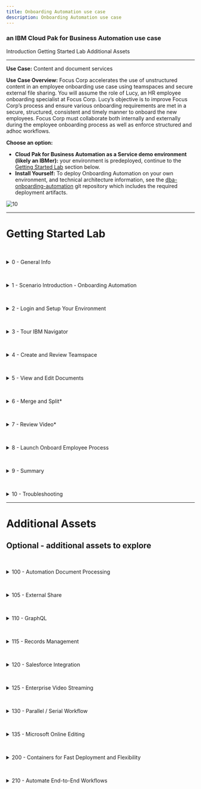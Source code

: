 ```yaml
---
title: Onboarding Automation use case
description: Onboarding Automation use case
---
```


### an IBM Cloud Pak for Business Automation use case

<AnchorLinks>
  <AnchorLink>Introduction</AnchorLink>
  <AnchorLink>Getting Started Lab</AnchorLink>
  <AnchorLink>Additional Assets</AnchorLink>
</AnchorLinks>

***

**Use Case:** Content and document services

**Use Case Overview:** Focus Corp accelerates the use of unstructured content in an employee onboarding use case using teamspaces and secure external file sharing. You will assume the role of Lucy, an HR employee onboarding specialist at Focus Corp. Lucy’s objective is to improve Focus Corp’s process and ensure various onboarding requirements are met in a secure, structured, consistent and timely manner to onboard the new employees. Focus Corp must collaborate both internally and externally during the employee onboarding process as well as enforce structured and adhoc workflows. 

**Choose an option:**

  * **Cloud Pak for Business Automation as a Service demo environment (likely an IBMer):** your environment is predeployed, continue to the [Getting Started Lab](#getting-started-lab) section below.
  * **Install Yourself:** To deploy Onboarding Automation on your own environment, and technical architecture information, see the <a href="https://github.com/ibm-cloud-architecture/dba-onboarding-automation" target="_blank">dba-onboarding-automation</a> git repository which includes the required deployment artifacts.

 ![10](./images/010-Intro-OnboardingAutomation.png)

***

# Getting Started Lab

<a name="lab-section-0"></a>
<br/>
<details>
<summary>0 - General Info</summary>

<br/>

Below are some of the icons used throughout this lab

> ℹ️ &nbsp; &nbsp; **Informational note**

> ⚠️  &nbsp; &nbsp;**Warning note**

> ﹡ &nbsp; &nbsp; **Sections identified with a ﹡ indicates that the section may require deeper technical expertise <br />
&nbsp; &nbsp; &nbsp; &nbsp; &nbsp; and should be skipped by non-technical users**

</details>

<a name="lab-section-1"></a>
<br/>
<details>
<summary>1 - Scenario Introduction - Onboarding Automation</summary>

<br/>

**Use Case Overview**

<br/>

Employee applicant (John Doe) submitted an employee application and video interview along with other materials as part of the employment application process. During this process, HR processors initially reviewed the employment application making comments and annotations on the document along with entering video bookmarks, allowing additional reviewers to quickly locate key responses. Lucy along with other reviewers are able to review all the information and documents pertaining to applicant John Doe in the teamspace in a consistent and secure manner using an intuitive user-interface. Some of the information such as the applicant's SSN, is available on some of the documents but they are redacted so that only reviewers with the appropriate permission are able to see the redacted content. The use of video bookmarks also allows Lucy to quickly jump to key sections of the video without necessarily having to watch the entire video. Finally, Lucy is able to integrate with enterprise workflow to launch additional manual and automated processes.

<br/>

**Discovery Map**

<br/>

![44](./images/000-Intro-DiscoveryMap.png)

<br/>

[Go to top](#lab-section-1) | [Go to Getting Started Lab](#getting-started-lab)
</details>

<a name="lab-section-2"></a>
<br/>

<details>

<summary>2 - Login and Setup Your Environment</summary>

<br/>

This demo requires the use of a Cloud Pak for Business Automation, select one of the options below to access an environment

<br/>

<a name="lab-section-2a"></a>
<br/>
<details>
<summary style="margin-left: 40px">Option 2A - Using a Cloud Pak for Business Automation as a Service environment (likely an IBMer or Business Partner)?</summary>

<br/>

<p style="margin-left: 40px">

IBM maintains multiple SaaS tenants that can be reserved and accessed by both IBMers and Business Partners.    

<br/>

Please login to IBM Technology Zone and navigate to https://techzone.ibm.com/collection/business-automation-saas to reserve an environment.  

<br/>
Once you have access to an environment, please continue here:

1\. Enablement Users, your environment should already be completed, please continue.  
2\. Demo Users, once your account administrator completes the below setup and provides you access, please continue.  
3\. Administrator Users, expand the following section to access additional steps to setup access for yourself and others in your environment.

</p>

<br/>

<a name="lab-section-2aa"></a>
<br/>
<details>
<summary style="margin-left: 80px">Additional on Cloud Administrator Setup</summary>

<p style="margin-left: 80px">

<br/>

1\. Login to your Cloud Pak for Business Automation as a Service demo environment <a href="http://automationcloud.ibm.com" target="_blank">here</a> to access your portal.  
2\. Open the menu in the upper left.  
3\. Under **Administer subscriptions**, click **Access management**.  
4\. Locate or search for your user and ensure all environments (Development and so on) are activated.  
5\. Click the pencil icon on the right side of your user row and ensure the appropriate roles are selected (below is an example set of roles).  
6\. Repeat this process for all users that need access using the below for reference.  

</p>

<br/>

<p style="margin-left: 80px">

<Row>
<Column colLg={4} colMd={4}>

**All User Access Roles**

![2](./images/required-roles.png)
<br/>

</Column>
<Column colLg={4} colMd={4}>

**All Administrator Roles**

![2](./images/all-admin-roles.png)
<br/>

</Column>
</Row>

</p>

<br/>

<p style="margin-left: 80px">

[Go to top](#lab-section-2aa) | [Go to Getting Started Lab](#getting-started-lab)

</p>

</details>

> Enablement and Demo Users, continue here...

<p style="margin-left: 40px">

4\. Login to your Cloud Pak for Business Automation as a Service demo environment <a href="http://automationcloud.ibm.com" target="_blank">here</a> to access your portal.  
5\. Open the menu in the upper left  
6\. Select **Production** and then **Run**  

<br/>

![11](./images/001c-Portal.png)

<br/>

7\. Click the **Business Automation Apps** tile to launch the Business Automation Navigator desktop  

<br/>

![11](./images/001d-Portal.png)

<br/>

8\. Wait for the desktop to load in a new browser window/tab (it can take some time)  

<br/>

9\. Start by reviewing the available demos, they all represent a business automation use case so you can easily get started.  

<br/>

![11](./images/001d-BAN.png)

<br/>

10\. When ready, click the **Onboarding Automation** tile to launch the demo.  

<br/>

![13](./images/Application01b.png)

<br/>

11\. Check the tabs to learn more about the demo  
&nbsp; &nbsp;&nbsp; &nbsp; a\. **Storyboard**  
&nbsp; &nbsp;&nbsp; &nbsp; b\. **Discovery Map**  

<br/>

![13](./images/Application03-Tabs.png)

<br/>

12\. Navigate to the **Run the demo!** tab and then click on the picture of the **Lucy - HR Employee Onboarding Specialist**  

<br/>

![13](./images/Application03-Lucy.png)

> Please continue to the next section...

[Go to top](#lab-section-2a) | [Go to Getting Started Lab](#getting-started-lab)
</p>
</details>

<br/>

<a name="lab-section-2b"></a>
<br/>
<details>
<summary style="margin-left: 40px">Option 2B - Are You Using Your Own Environment (not an on Cloud trial/demo)?</summary>

<br/>

<p style="margin-left: 40px">

1\. Standard Users, once your account administrator completes the below setup and provides you access, please continue.    
2\. Administrator Users, expand the following section to access additional information to setup access for yourself and others in your environment:  

<br/>

</p>

<details>
<summary style="margin-left: 80px">Additional Administrator Setup For Your Own Environment</summary>

<p style="margin-left: 80px">

<br/>

See the <a href="https://github.com/ibm-cloud-architecture/dba-onboarding-automation" target="_blank">dba-onboarding-automation</a> git repository to deploy on your own platform.

</p>

<br/>

</details>

> Standard Users, continue here...

<p style="margin-left: 40px">

3\. Ask your administrator for the URL to the desktop in Business Automation Navigator and your login credentials  

4\. Wait for the desktop to load in a new browser window/tab (it can take some time)  

5\. Start by reviewing the available demos, they all represent a business automation use case so you can easily get started.  

<br/>

![11](./images/001d-BAN.png)

<br/>

6\. When ready, click the **Onboarding Automation** tile to launch the demo.  

<br/>

![13](./images/Application01b.png)

<br/>

7\. Check the tabs to learn more about the demo  
&nbsp; &nbsp;&nbsp; &nbsp; a\. **Storyboard**  
&nbsp; &nbsp;&nbsp; &nbsp; b\. **Discovery Map**  

<br/>

![13](./images/Application03-Tabs.png)

<br/>

8\. Navigate to the **Run the demo!** tab and then click on the picture of the **Lucy - HR Employee Onboarding Specialist**  

<br/>

![13](./images/Application03-Lucy.png)

</p>

> Please continue to the next section...

<p style="margin-left: 40px">

[Go to top (Option 2b)](#lab-section-2b) | [Go to Getting Started Lab](#getting-started-lab)

</p>

</details>

<br/>

[Go to top](#lab-section-2) | [Go to Getting Started Lab](#getting-started-lab)
</details>

<a name="lab-section-3"></a>
<br/>
<details>
<summary>3 - Tour IBM Navigator</summary>

#### IBM Navigator is a desktop for an organization's workers to find and organize information.

<br/>

You are now a Human Resources (HR) Onboarding Specialist, Lucy, at Focus Corp reviewing an applicant, John Doe, for employment. As an onboarding specialist, Lucy will use the IBM Navigator user interface to review content submitted by John such as the employment application and video interview.

<br/>

Let's take a quick tour of the **IBM Navigator** user interface.

<br/>

1\. Click on the navigation menu icon in the upper left corner of the screen  

<br/>

The navigation menu icon (also commonly referred to as the hamburger icon) is used to access the navigation menu and features such as **Browse**, **Search**, **Share**, **Teamspaces**, **Work**, **Cases** and **Reports**. Additional features can also be added using plugins. This interface including the top banner, list of features and menu options are configurable through the use of desktops.

<br/>

Note: The **Reports** feature is used for Records Management and may or may not be installed on your environment. Records Management related activities such as declaring a record can be done automatically and also manually using the **Browse** feature. The **Work** and **Cases** feature show workflow tasks assigned to the user and case manager activities (respectively).

<br/>

 ![13](./images/100-Navigator-Hamburger.png)

<br/>

2\. Click the **Browse** feature  

<br/>

 ![44](./images/100-Navigator-BrowseFeature.png)

<br/>

You are now viewing a repository called **Corporate Operations** which is an **IBM FileNet Content Manager** repository. You can also access other repositories and perform cross-repository searches using **CM8** (IBM Content Manager), **CMOD** (IBM Content Manager OnDemand), **Box®** and **CMIS** (Content Management Interoperability Services) compliant repositories like **Alfresco®** and **Microsoft SharePoint®** On-Premises.

<br/>

3\. From the folder structure on the left side of the screen, traverse and click on the **Focus Corp Docs / Human Resources / Onboarded Employees** folder representing content for onboarded employees.  

<br/>

 ![13](./images/110c-Navigator-OnboardedEmployees.png)

<br/>

As shown the diagram above, the center or content area of the screen shows the selected content which may also be used to traverse the folder structure. Additionally, the top of the content area displays the full folder structure of the selected content.

<br/>

4\. Click on the **Selena Swift** checkbox as shown in the diagram below.  

<br/>

Please note that the folder can be selected by either clicking on the checkbox -OR- by clicking on the folder row. If a checkbox is not visible, contact your administrator to enable **Content list checkboxes** at the desktop level. Clicking on the folder name text will select the folder and additionally traverse into the folder.

<br/>

 ![13](./images/115-Navigator-SelenaSwift.png)

<br/>

For onboarded employee – **Selena Swift**, you can see custom folder properties such as the **First Name**, **Last Name**, **Employee ID**, **Onboarded** status and **Hire Date**.

<br/>

5\. Navigate to the **Focus Corp Docs / Human Resources / Onboarded Employees / Selena Swift / Employee Packet** folder and then click on the checkbox for the first document. Next, in the upper-right corner, select the different **Views** (**Details**, **Magazine**, **Filmstrip**). As shown in the diagram below, the **Details** view is shown as the default view.  

<br/>

 ![13](./images/120c-Navigator-EmployeePacket.png)

<br/>

In our example, Focus Corp maintains an **Employee Packet** folder that contains new employee info documents such as the **Confidentiality Agreement** and **Employee Manual**. In the **Details** view, you are able to see the thumbnail and properties of the selected content.

<br/>

6\. Select the **Magazine** view  

<br/>

 ![13](./images/121-Navigator-Magazine.png)

<br/>

In the **Magazine** view, you can now see the same content along with social features such as **Likes**, **Tags**, **Downloads** and **Comments**.

<br/>

7\. Select the **Filmstrip** view. The **Filmstrip** view is very useful for looking at media such pictures. Select the **Photos** folder below the **Employee Packet** folder and then select each picture document.

<br/>

 ![13](./images/122-Navigator-Filmstrip.png)

<br/>

[Go to top](#lab-section-3) | [Go to Getting Started Lab](#getting-started-lab)
</details>

<a name="lab-section-4"></a>
<br/>
<details>
<summary>4 - Create and Review Teamspace</summary>

#### Let’s now look at teamspaces. Teamspaces represent a focused view of the relevant folders, documents and searches that a team needs to complete their tasks.

<br/>

Our use case revolves around Lucy reviewing an existing teamspace for employee applicant John Doe. Typicaly, the teamspace would already be created, processed and reviewed by a few HR processors before reaching Lucy to further review and approve the applicant for onboarding. In this section, you first create an employee onboarding teamspace for the employee applicant John Doe. Next, you will review how a teamspace is used once it is created.

<br/>

<a name="lab-section-41"></a>
<br/>
<details>
<summary style="margin-left: 40px">4.1 - Create Teamspace</summary>
<p style="margin-left: 40px">

<br/>

An **Employee Onboarding** teamspace template should already be available. If not or if you want to learn more about creating teamspace templates, please proceed to the section below - **4.1.1 - Teamspace Template Builder**. Otherwise, proceed to section **4.1.2 - Teamspace Builder**.

<br/>

</p>

<a name="lab-section-411"></a>
<br/>
<details>
<summary style="margin-left: 80px">4.1.1 - Teamspace Template Builder*</summary>
<p style="margin-left: 80px">

> ℹ️ &nbsp; This section is optional, if you do not want to perform this section, please proceed to the next section.

This section covers the creation of a teamspace template using the teamspace template builder.

<br/>

The use of teamspace templates allows for the configuration of the folder hierarchy, documents, search templates, and security in a user-friendly wizard interface which can then be used to create teamspaces in a timely, secure and consistent manner.

<br/>

1\. From the navigation menu, click on **Teamspaces**  

<br/>

 ![13](./images/additional-assets/teamspace-template/100-Teamspace-Feature.png)

<br/>
<br/>

2\. Click on the **Templates** tab and then click on **New Template**  

<br/>

 ![13](./images/additional-assets/teamspace-template/110-New-Teamspace-Template.png)

<br/>

As shown in the diagram below, the **Teamspace Template Builder** is displayed.

<br/>

The teamspace template builder uses a wizard-driven user interface that guides you through the following steps:
- Define Teamspace Template
- Select Searches
- Select Classes or Entry Templates
- Folders and Documents Tree
- Select Roles

<br/>

 ![13](./images/additional-assets/teamspace-template/120-Template-Builder.png)

<br/>
<br/>

3\. Teamspace Template Builder - Define Teamspace Template  

<br/>

Enter a value for the **Template name** and **Template description**. If you are using a shared environment and plan to share the template, please select a value that distinguishes your template from others. In the diagram below, a generic template name and description is used for the employee onboarding use case and specified not to share the template.

<br/>

At this point, you can continue to the next step by clicking on the **Next** button for the remaining configuration items (searches, classes/entry templates, folders/documents and roles). At any point, you can complete the configuration of the template by clicking on the **Finish** button and optionally edit the configuration at a later time.

<br/>

When complete, click on the **Next** button to continue to the next step.

<br/>

 ![13](./images/additional-assets/teamspace-template/130-Define-Teamspace-Template.png)

<br/>
<br/>

4\. Teamspace Template Builder - Select Searches  

<br/>

You will not specify any searches for the teamspace, click the **Next** button to continue to the next step

<br/>

 ![13](./images/additional-assets/teamspace-template/140b-Select-Searches.png)

<br/>
<br/>

5\. Teamspace Template Builder - Select Classes or Entry Templates  

<br/>

This step specifies either document classes or entry templates that can be used to store documents into the teamspace. You will configure this step using classes. As shown in the diagram below, first click the option for **Use classes to add documents**. Select the **Employment Application** and the **Document** classes and click the **Add** button. Finally, click on the **Next** button to continue to the next step.

<br/>

 ![13](./images/additional-assets/teamspace-template/150-Template-Select-Classes.png)

<br/>

>Note: if the **Employment Application** class is not available, please contact your Administrator to make it available to you. Otherwise, selecting the default **Document** is sufficient - you will just not see the custom properties (First Name, Last Name, Application Date) when adding the application document to the teamspace.

<br/>
<br/>

6\. Teamspace Template Builder - Folders and Documents Tree

<br/>

This step configures the folder structure that will be used for the teamspace. Additionally, documents can be added to the folder(s). The use of a common folder structure and default documents provides a consistent process so that any teamspaces created with this template uses a consistent and standardized folder hierarchy and documents.

<br/>

Click **New Folder** and then build the folder structure shown below or create your own custom folder structure. To add a document to a folder, click on the **Add Document** button and add a document. When complete, click on the **Next** button to continue to the last step.

<br/>

 ![13](./images/additional-assets/teamspace-template/160-Folders-Documents-Tree.png)


<br/>
<br/>

7\. Teamspace Template Builder - Select Roles

<br/>

This steps allows you to either associate existing role templates or create custom roles for the teamspace template. Click **New Role**, enter a **Role Name** / **Role Description** and then set the desired permissions for the role.

<br/>

As shown in the diagram below, create one or more the following custom roles: HR - Human Resources, Payroll - Payroll, Manager - Department Manager, IT - Information Technology. Alternatively, you can also select an existing role template available at the bottom and add them to the teamspace template. When complete, click on the **Finish** button to complete the setup of the teamspace template. The teamspace template can be updated at a later time if desired.

<br/>

 ![13](./images/additional-assets/teamspace-template/170b-Select-Roles.png)

<br/>

The teamspace template is now complete, please refer to the next section **4.1.2 Teamspace Builder** to create a teamspace from this template.

<br/>

[Go to top (Teamspace Template Builder)](#lab-section-411) | [Go to Getting Started Lab](#getting-started-lab)

<br/>

</p>

</details>

<a name="lab-section-412"></a>
<br/>
<details>
<summary style="margin-left: 80px">4.1.2 - Teamspace Builder</summary>
<p style="margin-left: 80px">

<br/>

This section covers how to create a teamspace from the **Employee Onboarding** teamspace template that was created in the section above.

<br/>

Download the items below, these items will be added later to the teamspace:
* Employment Application - [Focus Corp - Employment Application.pdf](https://github.com/ibm-cloud-architecture/dba-onboarding-automation/raw/main/content-services/sample-content/Focus%20Corp%20-%20Employment%20Application.pdf)
* Video Interview - <a href="https://ibm.box.com/s/wrg8tk9cx7bi4g23wjk19esxi1rmnl8l" target="_blank">Focus Corp - Video Interview - John Doe - KT.mp4</a>

<br/>

1\. From the navigation menu, click on **Teamspaces**

<br/>

 ![13](./images/additional-assets/teamspace-template/100-Teamspace-Feature.png)

<br/>

2\. Click on the **Teamspaces** tab and then click on **New Teamspace**

<br/>

 ![13](./images/additional-assets/teamspace-template/200b-New-Teamspace.png)

<br/>

As shown in the diagram below, the **Teamspace Builder** is displayed.

<br/>

Similar to the **Teamspace Template Builder**, the **Teamspace Builder** uses a wizard-driven user interface that guides you through the following steps:
- Define Teamspace
- Select Searches
- Select Classes or Entry Templates
- Folders and Documents Tree
- Select Users

<br/>

 ![13](./images/additional-assets/teamspace-template/210-Teamspace-Builder.png)

<br/>

3\. Teamspace Builder - Define Teamspace  

<br/>

Enter a value for the **Template name** and **Template description**. If you are using a shared environment, please select a value that distinguishes your teamspace from others. Next, select the **Employee Onboarding** template or the teamspace template that was created in section **4.1.1 Teamspace Template Builder**.

<br/>

When complete, review the information after the diagram below and then click on the **Next** button to continue to the next step.

<br/>

![13](./images/additional-assets/teamspace-template/220-Define-Teamspace.png)

<br/>

You can directly build the teamspace or you can specify the teamspace template that contains some predefined configuration settings. Using the template allows us to consistently build the teamspace ensuring the proper folder, documents, searches and roles are configured for every new project. At the same time, you are also able to slightly modify these settings as you create the teamspace for any additional configuration that may be needed for the specific teamspace.

<br/>

At this point, you can continue to the next step by clicking on the **Next** button for the remaining configuration items (searches, classes/entry templates, folders/documents and roles). At any point, you can complete the configuration of the template by clicking on the **Finish** button and optionally edit the configuration at a later time.

<br/>

When complete, click on the **Next** button to continue to the next step.

<br/>

4\. Teamspace Builder - Select Searches

<br/>

Any saved searches that were included in the teamspace template should be listed in the **Selected searches** area. If desired, add any searches that you would like to be included in the teamspace. When complete, click the **Next** button to continue to the next step.

<br/>

![13](./images/additional-assets/teamspace-template/230-Select-Searches.png)

<br/>

5\. Teamspace Builder - Select Classes or Entry Templates

<br/>

This step identifies the classes or entry templates that were configured with the teamspace template. Any document classes or entry templates that were included in the teamspace template should be listed in the **Selected Classes / Entry Templates** area.

<br/>

Click the **Next** button

<br/>

![13](./images/additional-assets/teamspace-template/240-Teamspace-Select-Classes.png)


<br/>

6\. Teamspace Builder - Folders and Documents Tree

<br/>

As shown below, the folder structure and associated documents were automatically created based on the teamspace template. In this step, you will add the [Employment Application](https://github.com/ibm-cloud-architecture/dba-onboarding-automation/raw/main/content-services/sample-content/Focus%20Corp%20-%20Employment%20Application.pdf) into **Application** folder.

<br/>

Right-click on the **Application** folder and click on **Add Document from Local Drive**

<br/>

![13](./images/additional-assets/teamspace-template/250-Add-Application.png)

<br/>

7\. Teamspace Builder - Folders and Documents Tree - Add Document - Employment Application

<br/>

As shown in the diagram below, enter the following:  
  1\. File name - **Focus Corp - Employment Application.pdf**  
  2\. Class - **Employment Application**  
  3\. First Name - **John**  
  4\. Last Name - **Doe**  
  5\. Application Date - select any date  

<br/>

When complete, click on the **Add** button

<br/>

![13](./images/additional-assets/teamspace-template/255b-Add-Document.png)

<br/>

8\. Teamspace Builder - Folders and Documents Tree - Add Document - Video Interview

<br/>

Using the same process as the step above, add the <a href="https://ibm.box.com/s/wrg8tk9cx7bi4g23wjk19esxi1rmnl8l" target="_blank">Video Interview</a> into the **Application / Video Interview** folder.

<br/>

As shown in the diagram below, enter the following:  
  1\. File name: Choose Files - **Focus Corp - Video Interview - John Doe - KT.mp4**  
  2\. Class - **Document**  

<br/>

When complete, click on the **Add** button

<br/>

![13](./images/additional-assets/teamspace-template/258-Add-Video.png)

<br/>

9\. Teamspace Builder - Select Users

<br/>

As shown in the diagram below, your user name should be identified as an owner of the teamspace. To add yourself to another role, click on a role in the **Available roles** area. To add additional users to the teamspace, click on **Add Users and Groups...** and add any additional users or groups to the teamspace.

<br/>

When complete, click the **Finish** button to complete the setup of your teamspace.

<br/>

![13](./images/additional-assets/teamspace-template/260-Teamspace-Users.png)

<br/>

[Go to top (Teamspace Builder)](#lab-section-412) | [Go to Getting Started Lab](#getting-started-lab)
</p>
</details>

<br/>

<p style="margin-left: 40px">

[Go to top (Create Teamspace)](#lab-section-41) | [Go to Getting Started Lab](#getting-started-lab)
</p>
</details>

<br/>

<a name="lab-section-42"></a>
<br/>
<details>
<summary style="margin-left: 40px">4.2 - Review Teamspace</summary>

<p style="margin-left: 40px">

<br/>

1\. From the navigation menu, select **Teamspaces**  

<br/>

 ![13](./images/200-Teamspace-Feature.png)

<br/>

A list of teamspaces should be displayed. In the diagram below, the  **Employee Onboarding - John Doe** teamspace is highlighted.

<br/>

 ![13](./images/210-Teamspaces.png)

> Note: Please use the teamspace that was created in **4.1.2 - Teamspace Builder**. Let's refer to this as **your teamspace** going forward.

<br/>

2\. Locate your teamspace and right-click on it and select **Modify**, **Roles**  

<br/>

 ![13](./images/220-Teamspace-Roles.png)

<br/>

A teamspace can be configured with custom roles for granular security permissions. Clicking on a role allows you to view and manage the security permissions of the role. In the diagram below, the **HR - Human Resources** custom role and associated permission are shown. The **Team** tab can also be selected to view and manage users/groups assigned to the role.

<br/>

 ![13](./images/230-Teamspace-Roles-Security.png)

<br/>

3\. Click **Cancel** to exit the **Modify Teamspace** screen  

<br/>

4\. You are now back at the list of teamspaces, click on your teamspace name to view it  

<br/>

 ![13](./images/210-Teamspaces.png)

<br/>

As shown in the digram below, this is your teamspace - note the three sections on the left side of the screen for **Browse** to manage content, **Search** to manage saved searches, **Team** to view members of the teamspace.

<br/>

Note the folder structure in the **Browse** section, this and the associated documents were automatically created using the teamspace template.

<br/>

The middle/main section of the screen displays the content selected in the **Browse** and **Search** section. As shown in the diagram above, the **Application** folder is selected in the **Browse** section with the contents of the folder displayed in the main section.

<br/>

On the right side of the screen, you will see a thumbnail of the document selected in the main section along with a **Properties** section showing the custom document properties associated with the document (**First Name**, **Last Name**, **Application Date**) along with the document **System Properties**.

<br/>

 ![13](./images/240-Teamspace-View.png)

<br/>
<br/>

[Go to top (Review Teamspace)](#lab-section-42) | [Go to Getting Started Lab](#getting-started-lab)
</p>
</details>

<br/>

<a name="lab-section-43"></a>
<br/>
<details>
<summary style="margin-left: 40px">4.3 - Prepare Teamspace Content*</summary>
<p style="margin-left: 40px">

> ⚠️ &nbsp; **This section is optional and covers the preparation of teamspace content, if you do not want to perform this section, please proceed to the next section. The preparation of the Employment Application document assumes you have familiarity with creating annotations.**

The following teamspace content will be prepared in this section:

<br/>

* **Employment Application**: prepare the document with initial annotations for lab section **5 - View and Edit Documents**

<br/>

* **Video Interview**: prepare the video with intial bookmarks for lab section **7 - Review Video**.

<br/>

<a name="lab-section-431"></a>
<br/>
<details>
<summary style="margin-left: 80px">4.3.1 - Prepare Employment Application</summary>
<p style="margin-left: 80px">

<br/>

You will create annotations to the application document in prepartion for section **5 - View and Edit Documents**.

<br/>

1\. Continuing from section [4.2 - Review Teamspace](#lab-section-42) - open your teamspace and open the application document (Focus Corp - Employment Application.pdf)  

<br/>

![13](./images/300-Application-Document.png)

<br/>

2\. Using the diagram below as a reference, create the following annotations/comments:  
&nbsp; &nbsp; &nbsp; &nbsp; a\. Redaction annotation on the Social Security Number with redaction reason **Social Security Number**  
&nbsp; &nbsp; &nbsp; &nbsp; b\. Highlight annotation on the salary desired amount (85,000)  
&nbsp; &nbsp; &nbsp; &nbsp; c\. Sticky note annotation with text: Salary request exceeds job posting - please review  
&nbsp; &nbsp; &nbsp; &nbsp; d\. Text annotation with text: Salary request exceeds job posting - please review  
&nbsp; &nbsp; &nbsp; &nbsp; e\. Stamp annotation with the **Received date** stamp  
&nbsp; &nbsp; &nbsp; &nbsp; f\. Stamp annotation with the **Reviewed date** stamp  
&nbsp; &nbsp; &nbsp; &nbsp; g\. Document comment with comment: Salary request exceeds job posting - please review  
&nbsp; &nbsp; &nbsp; &nbsp; h\. Document comment with comment: Salary adjust was approved, please proceed with this candidate  
&nbsp; &nbsp; &nbsp; &nbsp; i\. Document comment with comment: This is a test comment, right-click this comment and select Edit/Delete to edit or delete this comment  

<br/>

![13](./images/305-Annotations.png)

<br/>

3\. When complete, click on the **Save** icon to save your updates and then the **X** icon to exit the viewer.  

<br/>

![13](./images/302-Annotation-Save.png)

<br/>

[Go to top (Prepare Employment Application)](#lab-section-431) | [Go to Getting Started Lab](#getting-started-lab)

<br/>

</p>

</details>

<a name="lab-section-432"></a>
<br/>
<details>
<summary style="margin-left: 80px">4.3.2 - Prepare Video Interview</summary>
<p style="margin-left: 80px">

<br/>

You will create video bookmarks to the video interview in prepartion for section **7 - Review Video**

<br/>

1\. From your teamspace, click on the video name (Focus Corp - Video Interview - John Doe - KT.mp4) in the folder: **Employee Onboarding \ Application \ Video Interview**.  

<br/>

 ![13](./images/380-Video-Launch.png)

<br/>

2\. Click on the **Open in New Window** icon in the upper right corner of the viewer to open the viewer in a new window so you can access the video bookmark feature.  

<br/>

 ![13](./images/382-Video-OpenNewWindow.png)

<br/>

3\. Locate a time in the video to create a bookmark. This can be done by playing the video and pausing at the desired location. Once you have a good idea where to place the bookmark, click on **Bookmarks**, **New Bookmark** and then enter the **Name** and optionally the **Description**. If necessary, adjust the **Start Time** to the desired time in the video. Lastly, click on the **Ok** button to save the bookmark.  

<br/>

These are the bookmarks that should be created - please create at least 2-3 of these bookmarks
  1\. Tell me about yourself (00:00:07)  
  2\. Why shoud we hire you? (00:00:31)  
  3\. Why did you leave your last job? (00:00:51)  
  4\. What is your greatest weakness? (00:01:05)  
  5\. What are your greatest strength? (00:01:21)  
  6\. Where do you see yourself in 5 years? (00:01:42)  
  7\. What do you like to do outside of work? (00:01:57)  

<br/>

 ![13](./images/383-Video-New-Bookmark-Add.png)

<br/>

When complete, exit the viewer.

<br/>

[Go to top (Prepare Video Interview)](#lab-section-432) | [Go to Getting Started Lab](#getting-started-lab)
</p>
</details>

<br/>

[Go to top (Prepare Teamspace Content)](#lab-section-43) | [Go to Getting Started Lab](#getting-started-lab)
</p>
</details>

<br/>

[Go to top (Create and Review Teamspace)](#lab-section-4) | [Go to Getting Started Lab](#getting-started-lab)
</details>


<a name="lab-section-5"></a>
<br/>
<details>
<summary>5 - View and Edit Documents</summary>


> ℹ️ &nbsp; Use the application document (**Focus Corp - Employment Application.pdf**) that was added to the teamspace in section [4.1.2 - Teamspace Builder](#lab-section-412). This document represents the employee applicant's employment application and also contains an I9 document which will you split into a second document using the **Merge and Split** option. Additional, please review section [4.3.1 - Prepare Employment Application](#lab-section-431) for the initial annotations that should be placed on the application document.

1\. From your teamspace, click on the application document (Focus Corp - Employment Application.pdf)  

<br/>

 ![13](./images/300-Application-Document.png)

<br/>
<br/>

2\. Review the different areas of the viewer including the various tools/icons as shown in the diagram below.  

<br/>

> ℹ️ &nbsp; Hovering the mouse over each tool displays a tool tip identifying the purpose of the tool.

 ![13](./images/300b-Viewer-Overview.png)

<br/>

3\. From view settings area of the screen, click on the **Fit to window** icon to fit a full page of the document in the display  

 ![13](./images/310c-Viewer-Fit.png)

<br/>

As displayed in the diagram above, the page should now fit in the display window. You can now see the full page of the document including all the redactions and annotations on the first page. Annotations allow you to mark up a document with items such as lines, rectangles, redactions, text, highlights, sticky notes, pencil and stamps. Each annotation has security permissions and includes the user and timestamp the annotation was created/modified.

> ℹ️ &nbsp; The annotations displayed in the steps above/below may not be present if you did not create them when you added the document to the teamspace. If so, use the diagram to identify what would have displayed and optionally create the annotation identified in the step. Otherwise, simply ignore the step and continue to the next step.

<br/>

4\. For each redaction and annotation, hover the mouse over the item to see who created the item and the creation timestamp.  

<br/>

 ![13](./images/315-Viewer-Timestamp.png)

<br/>
<br/>

5\. Right-click on a redaction then select the first option which is **Select redaction reason**  

<br/>

 ![13](./images/320c-Viewer-Redaction-Reason.png)

<br/>

As displayed in the diagram above, the reason for the redaction is displayed and can also be set to a different reason if desired. Redaction Reasons use role-based security so that only users within a configured role can see behind the redaction and/or manage the redaction. Additionally, data capture/processing solutions can be configured to automatically redact values such as a Social Security Number and associate with the redaction reason.

<br/>
<br/>

6\. Click **Cancel** to exit out of the **Select Redaction Reason** dialog window.  

<br/>
<br/>

7\. From the annotation toolbar, click on the **Filled rectangle** annotation (also referred to as a redaction). Next, draw a rectangle around the Driver's License value (Y521793367692).  

<br/>

 ![13](./images/322-Viewer-Create-Redaction.png)

<br/>
<br/>

8\. Right-click on the redaction created above and click on the **Edit redaction reason** option to bring up the **Select redaction reason** dialog. From the dialog, select **PII** and then click on the **OK** button.  

<br/>

 ![13](./images/323-Viewer-Set-Redaction-Reason.png)

<br/>
<br/>

9\. On the application document, locate the yellow sticky note on the document and either double-click on the sticky note -OR- right-click on the sticky note and then click on the second menu option for **Edit text**  

<br/>

 ![13](./images/330b-Sticky-Note.png)

<br/>

As displayed in the diagram above, the text for the **Sticky note** annotation is displayed along with the creation/modified timestamp. With appropriate security, you are also able to modify the text. The **Sticky note** in the annotation toolbar is also identified in the diagram if you want to create a new **Sticky note** annotation.

<br/>

To the right of the **Sticky note** annotation on the application document, there is also a **Text** annotation to display text without having to open the annotation.

<br/>
<br/>

10\. In the upper-right corner of the viewer, click on the **View Comments** icon  

<br/>

 ![13](./images/340b-Doc-Comment.png)

<br/>

As displayed in the diagram above, any existing document comments are displayed here. The **Filter** box can be used to search for a specific comment. A new comment can be added by entering text at the bottom of the viewer and then pressing the **Enter** button. If the user has appropriate security, existing comments can be edited or deleted by right-clicking on a comment and then clicking on the **Edit** or **Delete** option as shown in the diagram above.

<br/>

Additionally, document comments can be added directly from the document by right-clicking on the document and then selecting the **Properties** menu option.

<br/>

When complete, click on the **View Comments** icon at the top of the viewer to toggle out of the **View Comments** mode.

<br/>
<br/>

11\. After exiting the **View Comments** mode, review the existing **Stamp** annotations and enter a new **Stamp** annotation by clicking on the **Stamp** annotation in the **Annotations** bar area on the right side of the viewer. Next, click on the **Approved** annotation icon and then click where you want the annotation to be located on the document.  

<br/>

 ![13](./images/350-Stamp.png)

<br/>

As displayed in the diagram above, the existing stamp annotations are shown magnified. These stamp annotations represent when the document was received and reviewed. After clicking on the **Approved** stamp annotation, the **Stamp** annotation should now appear on the document with your email address along with the date.

<br/>

When complete, click on the **Save** icon to save the document with the newly created annotation.

<br/>
<br/>

12\. Click on the **Thumbnails view** icon from the bottom of the viewer.  

<br/>

 ![13](./images/360-Thumbnail.png)

<br/>

As displayed in the diagram above, the thumbnails of each page of the document are displayed.

<br/>

 ![13](./images/362-Thumbnail-Size.png)

<br/>

<br/>

Congratulations, you completed the **View and Edit Documents** steps. Please note the additional features to view and edit documents:
  - IBM Content Navigator Edit Service – edit directly in any desktop application
  - IBM Navigator Sync – sync and collaborate on documents directly from a computer desktop or mobile device
  - IBM Navigator Mobile – access, manage and sync content on your mobile device
  - IBM Navigator for Microsoft Office® –  access and manage content within Microsoft Office
  - Microsoft Office Online Editing® –  collaborative editing using Microsoft Office 365® or Microsoft Office Online Server®
  - IBM Enterprise Video Streaming – stream video with automatic caption generation and automated transcoding for multiple bitrates, video size and quality

<br/>

[Go to top](#lab-section-5) | [Go to Getting Started Lab](#getting-started-lab)
</details>

<a name="lab-section-6"></a>
<br/>
<details>
<summary>6 - Merge and Split*</summary>

> ℹ️ &nbsp; This section is optional, if you do not want to perform this section, please proceed to the next section.

Continuing from the previous section viewing the thumbnails of the application document - the first five pages represent the actual application document. The next four pages is an **I9 - Employment Verification** document that does not belong in the same document. You will use the **Merge and Split** feature to first create a copy of our document and then remove the first five pages to create a separate I9 document. Next, you will remove the last four pages of our employment application document so that it only contains the correct pages.

<br/>
<br/>

1\. From the upper-right corner of the viewer, select the **Open in New Window** icon to open the viewer in a separate window which allows us to select the **Merge and Split** option.  

<br/>

 ![13](./images/370-MergeSplit-Open.png)

<br/>
<br/>

2\. From the separate viewer window, select the **Merge and Split** icon at the top of the viewer.  

<br/>

 ![13](./images/372-MergeSplit-Option.png)

<br/>

As displayed in the diagram below, you are now in the **Merge and Split** mode where you can see the three icons for **Cut**, **Copy** and **Paste**. You are also able to move one or more pages by selecting the page(s) and dragging it to the desired location.

<br/>

 ![13](./images/373-MergeSplit-Main.png)

<br/>
<br/>

4. Select the **Add document** icon from the top menu bar so that you can create the separate document  

<br/>

 ![13](./images/374-MergeSplit-AddDoc.png)

<br/>

As displayed in the diagram below, the **Add Document** window appears. Update the **Class** property to **Document** and the **Document Title** property to **John Doe - I9**.  Next, click the **Add** button to add the document.

<br/>

 ![13](./images/375-MergeSplit-DocSave.png)

<br/>
<br/>

5. There should now be two tabs in the document viewer with the second tab representing the newly added **John Doe - I9** document. You want to remove the employee application pages - select the first five pages of the document and then click on the **Cut** icon to remove the selected pages.  

<br/>

 ![13](./images/376-MergeSplit-I9.png)

<br/>
<br/>

6. As shown in diagram below, there should be four document pages. Click on the **Check in document** icon to save and check-in the document to the repository.  

<br/>

 ![13](./images/377-1-MergeSplit-I9CheckIn.png)

<br/>
<br/>

7. Click on the first document tab which is our original employment application document.  

<br/>

 ![13](./images/378-1-MergeSplit.png)

<br/>

8. Select the last four pages of the document and then select the **Cut** icon to remove the I9 document pages.  

<br/>

 ![13](./images/378-2c-MergeSplit-Cut.png)

<br/>

9. Click on the **Check in document** icon to save and check-in the document to the repository.  

<br/>

 ![13](./images/378-3-MergeSplit-Save.png)

<br/>

You can now exit the document viewer to return back to the teamspace.

<br/>
<br/>

[Go to top](#lab-section-6) | [Go to Getting Started Lab](#getting-started-lab)
</details>

<a name="lab-section-7"></a>
<br/>
<details>
<summary>7 - Review Video*</summary>

> ℹ️ &nbsp; This section is optional, if you do not want to perform this section, please proceed to the next section. If you perform this section, please review section [4.3.2 Prepare Video Interview](#lab-section-432) to prepare the video with bookmarks.

Let's now take a look at the video viewer to view and stream videos and audio files.

<br/>

1\. From your teamspace, click on the video name in the folder: **Employee Onboarding \ Application \ Video Interview**.  

<br/>

 ![13](./images/380-Video-Launch.png)

<br/>

Note that selecting the video will also provide a short live preview of the video in the right pane along with the properties of the video.

<br/>
<br/>

2\. Click on the **Open in New Window** icon in the upper right corner of the viewer to open the viewer in a new window so you can access the video bookmark feature.  

<br/>

 ![13](./images/382-Video-OpenNewWindow.png)

<br/>
<br/>

3\. Click on **Bookmarks** on the top left area of the viewer  

<br/>

 ![13](./images/383-Video-Bookmarks.png)

<br/>

After selecting **Bookmarks**, the list of video bookmarks will be displayed. These were manually entered by an HR specialist during the initial application review process. Each bookmark identifies the name of the bookmark, bookmark description, the time of the bookmark and the user who created the bookmark. The use of video bookmarks is very valuable for Focus Corp to be able to quickly review key segments of the video without viewing the entire video. Additionally, the video viewer enables you to view, collaborate and easily stream large video files without requiring any browser plugins.

<br/>

Entering text in the **Filter** field also allows you to search on the name of the bookmark allowing for even faster location of a particular bookmark in the event there are numerous bookmarks. For example, enter **strengths** to quickly go to the bookmark named **What is your greatest strengths**

<br/>
<br/>

4\. From the bookmark list, click on a bookmark and then cycle through the bookmarks by clicking on the **Previous** and/or **Next** buttons  

<br/>

 ![13](./images/384-Video-PreviousNext.png)

<br/>

Notice that the video starts immediately as you click each bookmark with little or no lag. When the video is initially opened, the video can be played right away as the video is streamed in the background.

<br/>
<br/>

5\. Let's now create a new bookmark. Locate a time in the video to create a bookmark. This can be done by playing the video and pausing at the desired location. Once you have a good idea where to place the bookmark, click on **New Bookmark** and then enter the **Name** and optionally the **Description**. If necessary, adjust the **Start Time** to the desired time in the video.  

<br/>

 ![13](./images/385-Video-NewBookmark.png)

<br/>

[Go to top](#lab-section-7) | [Go to Getting Started Lab](#getting-started-lab)
</details>

<a name="lab-section-8"></a>
<br/>
<details>
<summary>8 - Launch Onboard Employee Process</summary>

<br/>

Lucy is now ready to approve the employee applicant, let's trigger a workflow to start the downstream onboarding process.

<br/>

1\. From your teamspace, browse to the **Application** folder and right-click on the employment appliction to select the menu option for **Workflow**, **Launch Process**  

<br/>

 ![13](./images/600-LaunchProcess.png)

<br/>
<br/>

2\. Select the **Onboard Employee** process and click the **OK** button  

<br/>

 ![13](./images/610-LaunchProcess-OnboardEmployee.png)

<br/>
<br/>

3\. Enter any comments in the **Review Request Details**  

<br/>

 ![13](./images/620-LaunchProcess-LaunchUI.png)

<br/>

As shown in the diagram above, the launch screen is displayed with properties such as the **Document Name**, **First Name**, **Last Name**, and **Application Date** automatically populated from the document properties. You are able to view the contents of employement application as a final check and ultimately trigger the process by clicking on the **Launch process** button.

<br/>
<br/>

4\. Click the **Launch process** button to start the process.  

<br/>

 ![13](./images/625-LaunchProcess-Launch.png)

<br/>

Although not fully implemented within this scenario, the process just launched would orchestrate downstream activities to onboard the applicant including manual and automated steps such as sending the offer letter and employee packet, preparing backend systems for enrollment such as benefits, payroll and IT accounts.

<br/>

[Go to top](#lab-section-8) | [Go to Getting Started Lab](#getting-started-lab)
</details>

<a name="lab-section-9"></a>
<br/>
<details>
<summary>9 - Summary</summary>

<br/>

As you saw, content services enables secure and compliant content access through the use of teamspaces, viewing and editing capabilities such as role-based Redactions, merge and split, video bookmarks and finally workflow to automate additional processes. The Cloud Pak for Business Automation provides a powerful, pre-integrated platform including Content Services alongside additional business automation services such as Workflow (BAW), RPA, Decisions (ODM and ADS) and more.

<br/>

Please visit the [Additional Assets](#additional-assets) section for additional features not covered in this lab.

<br/>

[Go to top](#lab-section-9) | [Go to Getting Started Lab](#getting-started-lab)
</details>

<a name="lab-section-10"></a>
<br/>
<details>
<summary>10 - Troubleshooting</summary>

<br/>

1\. Focus Corp folder/documents or Teamspaces are not available  
If using a Cloud Pak for Business Automation as a Service tenant, please ensure you have selected the Production environment.  Otherwise, contact the environment administrator to confirm the set up instructions have been completed.  

<br/>

2\. Navigator Browse - Unable to modify folder and document  
When using an Enablement environment, security permissions are restricted to allow only viewing of folders and documents. One exception is the folder: Corporate Operations / Focus Corp / Human Resources / Onboarded Employees / Unsecured  

<br/>

3\. Launch Onboard Employee Processing  
Chrome is the recommended browser to display the document in the viewer. If using Firefox, you may need to temporarily disable the CSP header to view the document at this time.  For both viewers, ensure the default action to display PDF documents is set to use the browser.  

<br/>

[Go to top](#lab-section-10) | [Go to Getting Started Lab](#getting-started-lab)
</details>

***

# Additional Assets

## Optional - additional assets to explore

<a name="additional-assets-100"></a>
<br/>
<details>
<summary>100 - Automation Document Processing</summary>

<br/>

Video: <a href="https://youtu.be/Y3dyHRjFvxU" target="_blank">Automation Document Processing Overview (3:46)</a>

<br/>

![13](./images/additional-assets/AutomationDocumentProcessingOverview.png)

Traditional document capture solutions cannot meet the document processing demands of today’s digital world. Increased market demand for speed and flexibility, combined with exponential growth in regulatory compliance requirements prevent enterprises from realizing the potential for digital transformation. Applying a full document processing workflow with low-code development tools and advanced AI with deep learning, enterprises can use IBM Automation Document Processing to eliminate manual work across the enterprise.

<br/>

[Go to top](#additional-assets) | [Go to Introduction](#introduction) | [Go to Getting Started Lab](#getting-started-lab)

</details>

<a name="additional-assets-105"></a>
<br/>
<details>
<summary>105 - External Share</summary>

<br/>

Video: <a href="https://youtu.be/DXaPzYLYaGc" target="_blank">Securely Share Content with External Users (3:37)</a>

<br/>

![13](./images/additional-assets/TE-ExternalShare-Thumbnail.png)

<br/>

Content management is a team sport, and some of your team may be trusted external users. In this demo, you'll provide external users access to content in a simplified Navigator interface with security, full access control, and the same redaction of your sensitive or private data.

<br/>

[Go to top](#additional-assets) | [Go to Introduction](#introduction) | [Go to Getting Started Lab](#getting-started-lab)

</details>

<a name="additional-assets-110"></a>
<br/>
<details>
<summary>110 - GraphQL</summary>

<br/>

Video: <a href="https://ibm.biz/SimplifyDevelopmentFileNetGraphQL" target="_blank">Simplify Development using the FileNet GraphQL API (7:18)</a>

<br/>

![13](./images/additional-assets/FileNetGraphQL-Thumbnail-Intro.png)

<br/>

The FileNet GraphQL API enables you to query and manipulate data easily through an intuitive and flexible syntax that simplifies application development for your Content Platform Engine. The API allows you to request the exact information you need and receive predictable results reducing the number of network calls and bandwidth requirements improving performance.

<br/>

[Go to top](#additional-assets) | [Go to Introduction](#introduction) | [Go to Getting Started Lab](#getting-started-lab)

</details>

<a name="additional-assets-115"></a>
<br/>
<details>
<summary>115 - Records Management</summary>

<br/>

Video: <a href="https://youtu.be/a-iOyZdHHv8" target="_blank">Records Management (3:15)</a>

<br/>

![13](./images/additional-assets/RecordsManagement.png)

<br/>

IBM Enterprise Records provides content, processes and connectivity to help you maintain and provide a record of compliance for electronic and physical records. The comprehensive solution enables you to streamline records-based activities and help enforce compliance with retention policies, with or without user participation. Using IBM, you can capture, declare, classify, store and dispose of electronic and physical records according to fiscal, legal and regulatory requirements. IBM Enterprise Records is also available as managed service on cloud and for a containerized deployment in a private or public cloud.

<br/>

[Go to top](#additional-assets) | [Go to Introduction](#introduction) | [Go to Getting Started Lab](#getting-started-lab)

</details>

<a name="additional-assets-130"></a>
<br/>
<details>
<summary>120 - Salesforce Integration</summary>

<br/>

Video: <a href="https://ibm.biz/FileNetSalesforce" target="_blank">Salesforce CRM Content to FileNet (6:29)</a>

<br/>

![13](./images/additional-assets/SalesforceOverview2.png)

Seamlessly connect Salesforce with FileNet Content Manager to eliminate a content silo and manage Salesforce content within the leading, modern FileNet Content Manager platform. This native integration allows Salesforce users to store and manage related content seamlessly in FileNet Content Manager as it relates to Salesforce accounts, cases, opportunities, and more. They will no longer need to switch applications to find related information. With a Salesforce-oriented user experience, this connector will require minimal to no training, and IT teams can take advantage of the feature-rich content management capabilities of FileNet and govern enterprise content in one place.

<br/>

[Go to top](#additional-assets) | [Go to Introduction](#introduction) | [Go to Getting Started Lab](#getting-started-lab)
</details>

<a name="additional-assets-125"></a>
<br/>
<details>
<summary>125 - Enterprise Video Streaming</summary>

<br/>

Video: <a href="https://youtu.be/QGdUarOt9hc" target="_blank">Stream and Manage Video with FileNet Enterprise Video Streaming (3:14)</a>

<br/>

![13](./images/additional-assets/FileNetEVS-Thumbnail.png)

With the FileNet Enterprise Video Streaming connector, you can upload, manage, quickly access video alongside other documents in FileNet Content Manager and search through automatically generated closed captions. IBM’s Enterprise Video Streaming offering features multi-quality streaming and adaptive bit rates to eliminate download delays and provide users with fast access to relevant video moments.

<br/>

[Go to top](#additional-assets) | [Go to Introduction](#introduction) | [Go to Getting Started Lab](#getting-started-lab)
</details>

<a name="additional-assets-130"></a>
<br/>
<details>
<summary>130 - Parallel / Serial Workflow</summary>

<br/>

Coming soon!

<br/>

[Go to top](#additional-assets) | [Go to Introduction](#introduction) | [Go to Getting Started Lab](#getting-started-lab)
</details>

<a name="additional-assets-135"></a>
<br/>
<details>
<summary>135 - Microsoft Online Editing</summary>

<br/>

Coming soon!

<br/>

[Go to top](#additional-assets) | [Go to Introduction](#introduction) | [Go to Getting Started Lab](#getting-started-lab)
</details>

<a name="additional-assets-200"></a>
<br/>
<details>
<summary>200 - Containers for Fast Deployment and Flexibility</summary>

<br/>

Video: <a href="https://youtu.be/IfuyERN_X9E" target="_blank">Containers for Fast Deployment and Flexibility (6:47)</a>

<br/>

![13](./images/additional-assets/ContainersFastDeploymentFlexibility.png)

<br/>

IBM's Kevin Trinh offers a succinct introduction to containers and how they make deployment and updates faster and easier for IT organizations.

<br/>

[Go to top](#additional-assets) | [Go to Introduction](#introduction) | [Go to Getting Started Lab](#getting-started-lab)
</details>

<a name="additional-assets-210"></a>
<br/>
<details>
<summary>210 - Automate End-to-End Workflows</summary>

<br/>

Video: <a href="https://youtu.be/IfuyERN_X9E" target="_blank">Automate End-to-End Workflows (4:40)</a>

<br/>

![13](./images/additional-assets/AutomateEndtoEndWorkflow.png)

<br/>

Automating workflows, including business processes and case work, can both increase productivity and improve customer experience. By using a single workflow automation platform, organizations can quickly scale their business.  This demonstration shows how IBM Business Automation Workflow enables collaboration, integrates with content management, and provides analytics to automate and optimize end-to-end workflows.  

<br/>

To learn more:  
Visit <a href="http://ibm.biz/business-automation-workflow" target="_blank">ibm.biz/business-automation-workflow</a>  
Review this commissioned ROI study conducted by Forrester Consulting: http://ibm.biz/TEI-automation  

<br/>

[Go to top](#additional-assets) | [Go to Introduction](#introduction) | [Go to Getting Started Lab](#getting-started-lab)
</details>
